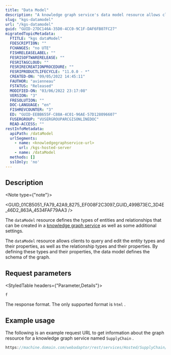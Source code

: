 ```yaml
---
title: "Data Model"
description: "A knowledge graph service's data model resource allows clients to query and edit the entity types, relationship types, and properties of those types that can be defined in the graph."
slug: "kgs-datamodel"
url: "/kgs-datamodel"
guid: "GUID-27DC146A-35D0-4CC0-9C1F-DAF6FB07FC27"
migratedTopicMetadata:
  FTITLE: "kgs dataModel"
  FDESCRIPTION: ""
  FCHANGES: "no UTE"
  FISHRELEASELABEL: ""
  FESRISOFTWARERELEASE: ""
  FESRITAGCLOUD: ""
  FESRIRECREATIONPROCEDURE: ""
  FESRIPRODUCTLIFECYCLE: "11.0.0 - *"
  CREATED-ON: "09/05/2022 14:45:11"
  FAUTHOR: "avienneau"
  FSTATUS: "Released"
  MODIFIED-ON: "03/06/2022 23:17:08"
  VERSION: "3"
  FRESOLUTION: ""
  DOC-LANGUAGE: "en"
  FISHREVCOUNTER: "3"
  ED: "GUID-EEBB655F-C88A-4C01-96AE-57D128096607"
  FUSERGROUP: "VUSERGROUPARCGISONLINEDOC"
  READ-ACCESS: ""
restInfoMetadata:
  apiPath: /dataModel
  urlSegments:
    - name: <knowledgegraphservice-url>
      url: /kgs-hosted-server
    - name: /dataModel
  methods: []
  sslOnly: 'no'
---
```



## Description

<Note type={"note"}>

<GUID_01CB5051_FA79_42A9_8275_EF008F2C3097_GUID_499B73EC_3D4E_46D2_863A_4534FAF79AA3 />

</Note>

The `dataModel`  resource defines the types of entities and relationships that can be created in a [knowledge graph service](/kgs-hosted-server) as well as some additional settings.

The `dataModel`  resource allows clients to query and edit the entity types and their properties, as well as the relationship types and their properties. By defining these types and their properties, the data model defines the schema of the graph.

##  Request parameters

<StyledTable headers={"Parameter,Details"}>

<StyledTableRow>

<StyledTableCell cellStyle="markdown">

`f` 

</StyledTableCell>

<StyledTableCell cellStyle="markdown">

The response format. The only supported format is `html` .

</StyledTableCell>

</StyledTableRow>

</StyledTable>

## Example usage

The following is an example request URL to get information about the graph resource for a knowledge graph service named `SupplyChain` .

```javascript
https://machine.domain.com/webadaptor/rest/services/Hosted/SupplyChain/KnowledgeGraphServer/dataModel?f=html
```

 
